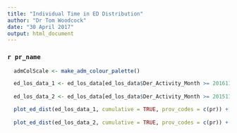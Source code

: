 ```yaml
---
title: "Individual Time in ED Distribution"
author: "Dr Tom Woodcock"
date: "30 April 2017"
output: html_document
---
```


### `r pr_name` {.tabset}

```r
  
  admColScale <- make_adm_colour_palette()

  ed_los_data_1 <- ed_los_data[ed_los_data$Der_Activity_Month >= 201611 & ed_los_data$Der_Activity_Month <= 201701,]
  
  ed_los_data_2 <- ed_los_data[ed_los_data$Der_Activity_Month >= 201511 & ed_los_data$Der_Activity_Month <= 201601,]

  plot_ed_dist(ed_los_data_1, cumulative = TRUE, prov_codes = c(pr)) + admColScale + labs(subtitle = "Nov 2016 - Jan 2017")
  
  plot_ed_dist(ed_los_data_2, cumulative = TRUE, prov_codes = c(pr)) + admColScale + labs(subtitle = "Nov 2015 - Jan 2016")
```
